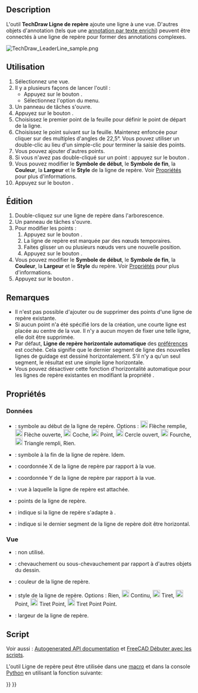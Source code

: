 <languages/>

{{Docnav/fr
|[[TechDraw_Annotation/fr|Annotation]]
|[[TechDraw_RichTextAnnotation/fr|Annotation texte enrichi]]
|[[TechDraw_Workbench/fr|Atelier TechDraw]]
|IconL=TechDraw_Annotation.svg
|IconR=TechDraw_RichTextAnnotation.svg
|IconC=Workbench_TechDraw.svg
}}

{{GuiCommand/fr
|Name=TechDraw LeaderLine
|Name/fr=TechDraw Ligne de repère
|MenuLocation=TechDraw → Ajouter des lignes → Insérer une ligne de repère
|Workbenches=[[TechDraw_Workbench/fr|TechDraw]]
|Version=0.19
|SeeAlso=[[TechDraw_RichTextAnnotation/fr|TechDraw Annotation en texte enrichi]], [[TechDraw_WeldSymbol/fr|TechDraw Symbole de soudure]]
}}

==Description==

L'outil '''TechDraw Ligne de repère''' ajoute une ligne à une vue. D'autres objets d'annotation (tels que une [[TechDraw_RichTextAnnotation/fr|annotation par texte enrichi]]) peuvent être connectés à une ligne de repère pour former des annotations complexes. 

[[Image:TechDraw_LeaderLine_sample.png]]
{{Caption|Ligne de repère ajoutée à un vue}}

<span id="Usage_create"></span>
==Utilisation==

# Sélectionnez une vue.
# Il y a plusieurs façons de lancer l'outil :
#* Appuyez sur le bouton {{Button|[[Image:TechDraw_LeaderLine.svg|16px]] [[TechDraw_LeaderLine/fr|Insérer une ligne de repère]]}}.
#* Sélectionnez l'option {{MenuCommand|TechDraw → Ajouter des lignes → [[Image:TechDraw_LeaderLine.svg|16px]] Insérer une ligne de repère}} du menu.
# Un panneau de tâches s'ouvre.
# Appuyez sur le bouton {{Button|Choisir des points}}.
# Choisissez le premier point de la feuille pour définir le point de départ de la ligne.
# Choisissez le point suivant sur la feuille. Maintenez {{KEY|Ctrl}} enfoncée pour cliquer sur des multiples d'angles de 22,5°. Vous pouvez utiliser un double-clic au lieu d'un simple-clic pour terminer la saisie des points.
# Vous pouvez ajouter d'autres points.
# Si vous n'avez pas double-cliqué sur un point : appuyez sur le bouton {{Button|Enregistrer les points}}.
# Vous pouvez modifier le '''Symbole de début''', le '''Symbole de fin''', la '''Couleur''', la '''Largeur''' et le '''Style''' de la ligne de repère. Voir [[#Propriétés|Propriétés]] pour plus d'informations.
# Appuyez sur le bouton {{Button|OK}}.

<span id="Usage_edit"></span>
==Édition==

# Double-cliquez sur une ligne de repère dans l'arborescence.
# Un panneau de tâches s'ouvre.
# Pour modifier les points :
## Appuyez sur le bouton {{Button|Modifier les points}}.
## La ligne de repère est marquée par des nœuds temporaires.
## Faites glisser un ou plusieurs nœuds vers une nouvelle position.
## Appuyez sur le bouton {{Button|Enregistrer les modifications}}.
# Vous pouvez modifier le '''Symbole de début''', le '''Symbole de fin''', la '''Couleur''', la '''Largeur''' et le '''Style''' du repère. Voir [[#Propriétés|Propriétés]] pour plus d'informations.
# Appuyez sur le bouton {{Button|OK}}.

<span id="Notes"></span>
==Remarques== 

* Il n'est pas possible d'ajouter ou de supprimer des points d'une ligne de repère existante.
* Si aucun point n'a été spécifié lors de la création, une courte ligne est placée au centre de la vue. Il n'y a aucun moyen de fixer une telle ligne, elle doit être supprimée.
* Par défaut, '''Ligne de repère horizontale automatique''' des [[TechDraw_Preferences/fr#Annotation|préférences]] est cochée. Cela signifie que le dernier segment de ligne des nouvelles lignes de guidage est dessiné horizontalement. S'il n'y a qu'un seul segment, le résultat est une simple ligne horizontale.
* Vous pouvez désactiver cette fonction d'horizontalité automatique pour les lignes de repère existantes en modifiant la propriété {{PropertyData|Auto Horizontal}}.

<span id="Properties"></span>
==Propriétés==

<span id="Data"></span>
===Données===

{{Properties_Title|Base}}

* {{PropertyData|Start Symbol|Enumeration}} : symbole au début de la ligne de repère. Options : [[Image:Arrowfilled.svg|20px]] Flèche remplie, [[Image:Arrowopen.svg|20px]] Flèche ouverte, [[Image:Arrowtick.svg|20px]] Coche, [[Image:Arrowdot.svg|20px]] Point, [[Image:arrowopendot.svg|20px]] Cercle ouvert, [[Image:arrowfork.svg|20px]] Fourche, [[Image:arrowpyramid.svg|20px]] Triangle rempli, Rien.
* {{PropertyData|End Symbol|Enumeration}} : symbole à la fin de la ligne de repère. Idem.
* {{PropertyData|X|Distance}} : coordonnée X de la ligne de repère par rapport à la vue.
* {{PropertyData|Y|Distance}} : coordonnée Y de la ligne de repère par rapport à la vue.

{{Properties_Title|Leader}}

* {{PropertyData|Leader Parent|Link}} : vue à laquelle la ligne de repère est attachée.
* {{PropertyData|Way Points|VectorList}} : points de la ligne de repère.
* {{PropertyData|Scalable|Bool}} : indique si la ligne de repère s'adapte à {{PropertyData|Leader Parent}}.
* {{PropertyData|Auto Horizontal|Bool}} : indique si le dernier segment de la ligne de repère doit être horizontal.

<span id="View"></span>
===Vue===

{{TitleProperty|Base}}

* {{PropertyView|Keep Label|Bool}} : non utilisé.
* {{PropertyView|Stack Order|Integer}} : chevauchement ou sous-chevauchement par rapport à d'autres objets du dessin. {{Version/fr|0.21}}

{{TitleProperty|Line Format}}

* {{PropertyView|Color|Color}} : couleur de la ligne de repère.
* {{PropertyView|Line Style|Enumeration}} : style de la ligne de repère. Options : Rien, [[Image:Continuous-line.svg|20px]] Continu, [[Image:Dash-line.svg|20px]] Tiret, [[Image:Dot-line.svg|20px]] Point, [[Image:DashDot-line.svg|20px]] Tiret Point, [[Image:DashDotDot-line.svg|20px|Length]] Tiret Point Point.
* {{PropertyView|Line Width|Length}} : largeur de la ligne de repère.

<span id="Scripting"></span>
==Script==

Voir aussi : [https://freecad.github.io/SourceDoc/ Autogenerated API documentation] et [[FreeCAD_Scripting_Basics/fr|FreeCAD Débuter avec les scripts]].

L'outil Ligne de repère peut être utilisée dans une [[Macros/fr|macro]] et dans la console [[Python/fr|Python]] en utilisant la fonction suivante:

{{Code|code=
myPage = FreeCAD.ActiveDocument().Page
myBase = FreeCAD.ActiveDocument().View
leaderObj = FreeCAD.ActiveDocument.addObject('TechDraw::DrawLeaderLine','DrawLeaderLine')
FreeCAD.activeDocument().myPage.addView(leaderObj)
FreeCAD.activeDocument().leaderObj.LeaderParent = myBase
#first waypoint is always (0,0,0)  
#rest of waypoints are positions relative to (0,0,0)
leaderObj.WayPoints = [p0,p1,p2]
leaderObj.X = 5
leaderObj.Y = 5
}}


{{Docnav/fr
|[[TechDraw_Annotation/fr|Annotation]]
|[[TechDraw_RichTextAnnotation/fr|Annotation texte enrichi]]
|[[TechDraw_Workbench/fr|Atelier TechDraw]]
|IconL=TechDraw_Annotation.svg
|IconR=TechDraw_RichTextAnnotation.svg
|IconC=Workbench_TechDraw.svg
}}

{{TechDraw Tools navi{{#translation:}}}}
{{Userdocnavi{{#translation:}}}}
